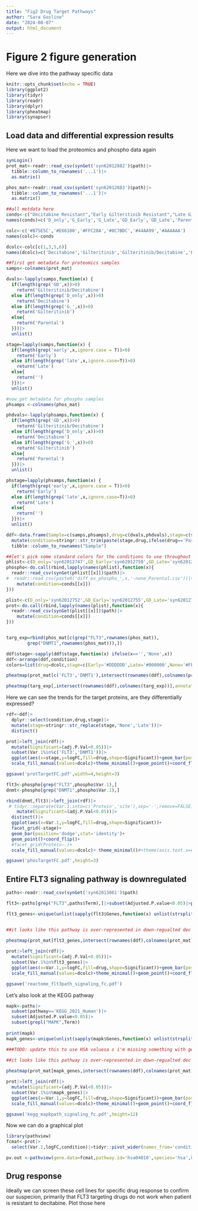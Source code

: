 ```yaml
---
title: "Fig2 Drug Target Pathways"
author: "Sara Gosline"
date: "2024-08-07"
output: html_document
---
```


# Figure 2 figure generation

Here we dive into the pathway specific data
```r
knitr::opts_chunk$set(echo = TRUE)
library(ggplot2)
library(tidyr)
library(readr)
library(dplyr)
library(pheatmap)
library(synapser)
```

## Load data and differential expression results

Here we want to load the proteomics and phospho data again

```r
synLogin()
prot_mat<-readr::read_csv(synGet('syn62012882')$path)|>
  tibble::column_to_rownames('...1')|>
  as.matrix()

phos_mat<-readr::read_csv(synGet('syn62012883')$path)|>
  tibble::column_to_rownames('...1')|>
  as.matrix()

##all metdata here
conds<-c("Decitabine Resistant","Early Gilteritinib Resistant","Late Gilteritinib Resistant","Early Gilteritinib/Decitabine Resistant","Late Gilteritinib/Decitabine Resistant",'Parental')
names(conds)=c('D_only','G_Early','G_Late','GD_Early','GD_Late','Parental')

colc<-c('#B75E5C','#E66100','#FFC20A','#0C7BDC','#44AA99','#AAAAAA')
names(colc)<-conds

dcolc<-colc[c(1,3,5,6)]
names(dcolc)=c('Decitabine','Gilteritinib','Gilteritinib/Decitabine','Parental')

##first get metadata for proteomics samples
samps<-colnames(prot_mat)

dvals<-lapply(samps,function(x) {
  if(length(grep('GD',x))>0)
    return('Gilteritinib/Decitabine')
  else if(length(grep('D_only',x))>0)
    return('Decitabine')
  else if(length(grep('G_',x))>0)
    return('Gilteritinib')
  else{
    return('Parental')
  }})|>
  unlist()

stage=lapply(samps,function(x) {
  if(length(grep('early',x,ignore.case = T))>0)
    return('Early')
  else if(length(grep('late',x,ignore.case=T))>0)
    return('Late')
  else{
    return('')
  }})|>
  unlist()

#now get metadata for phospho samples
phsamps <-colnames(phos_mat)

phdvals<-lapply(phsamps,function(x) {
  if(length(grep('GD',x))>0)
    return('Gilteritinib/Decitabine')
  else if(length(grep('D_only',x))>0)
    return('Decitabine')
  else if(length(grep('G_',x))>0)
    return('Gilteritinib')
  else{
    return('Parental')
  }})|>
  unlist()

phstage=lapply(phsamps,function(x) {
  if(length(grep('early',x,ignore.case = T))>0)
    return('Early')
  else if(length(grep('late',x,ignore.case=T))>0)
    return('Late')
  else{
    return('')
  }})|>
  unlist()

ddf<-data.frame(Sample=c(samps,phsamps),drug=c(dvals,phdvals),stage=c(stage,phstage))|>
  mutate(condition=stringr::str_trim(paste(stage,drug,ifelse(drug=='Parental','','Resistant'))))|>
  tibble::column_to_rownames("Sample")

##let's pick some standard colors for the conditions to use throughout the paper
phlist<-c(D_only='syn62012747',GD_Early='syn62012750',GD_Late='syn62012751',G_Early='syn62012748',G_Late='syn62012749')
phospho<-do.call(rbind,lapply(names(phlist),function(x){
  readr::read_csv(synGet(phlist[[x]])$path)|>
#  readr::read_csv(paste0('diff_ex_phospho_',x,'-none_Parental.csv'))|>
    mutate(condition=conds[[x]])
}))

plist<-c(D_only='syn62012752',GD_Early='syn62012755',GD_Late='syn62012756',G_Early='syn62012753',G_Late='syn62012754')
prot<-do.call(rbind,lapply(names(plist),function(x){
  readr::read_csv(synGet(plist[[x]])$path)|>
    mutate(condition=conds[[x]])
}))


targ_exp=rbind(phos_mat[c(grep("FLT3",rownames(phos_mat)),
        grep("DNMT1",rownames(phos_mat))),])

ddf$stage<-sapply(ddf$stage,function(x) ifelse(x=='','None',x))
ddf<-arrange(ddf,condition)
colors=list(drug=dcolc,stage=c(Early='#DDDDDD',Late='#000000',None='#FFFFFF'))

pheatmap(prot_mat[c('FLT3','DNMT1'),intersect(rownames(ddf),colnames(prot_mat))],annotation_col=ddf[,c('drug','stage')],annotation_colors = colors,cellwidth = 10,cellheight=10,cluster_rows = FALSE,cluster_cols = FALSE,show_colnames=FALSE,filename='targetProtheatmap.pdf')

pheatmap(targ_exp[,intersect(rownames(ddf),colnames(targ_exp))],annotation_col=ddf[,c('drug','stage')],annotation_colors = colors,cellwidth = 10,cellheight=10,cluster_rows = TRUE,cluster_cols = FALSE,show_colnames=FALSE, filename = 'targetPhosheamap.pdf')

```

Here we can see the trends for the target proteins, are they differentially expressed?


```r
 
rdf<-ddf|>
  dplyr::select(condition,drug,stage)|>
  mutate(stage=stringr::str_replace(stage,'None','Late'))|>
  distinct()

prot|>left_join(rdf)|>
  mutate(Significant=(adj.P.Val<0.05))|>
  subset(Var.1%in%c('FLT3','DNMT1'))|>
  ggplot(aes(x=stage,y=logFC,fill=drug,shape=Significant))+geom_bar(position='dodge',stat='identity')+facet_grid(Var.1~.)+
  scale_fill_manual(values=dcolc)+theme_minimal()+geom_point()+coord_flip()

ggsave('protTargetFC.pdf',width=4,height=3)

flt3<-phospho[grep("FLT3",phospho$Var.1),]
dnmt<-phospho[grep("DNMT1",phospho$Var.1),]

rbind(dnmt,flt3)|>left_join(rdf)|>
 # tidyr::separate(Var.1,into=c('Protein','site'),sep='-',remove=FALSE)|>
    mutate(Significant=(adj.P.Val<0.05))|>
  distinct()|>
  ggplot(aes(x=Var.1,y=logFC,fill=drug,shape=Significant))+
  facet_grid(~stage)+
  geom_bar(position='dodge',stat='identity')+
  geom_point()+coord_flip()+
  #facet_grid(Protein~.)+
  scale_fill_manual(values=dcolc)+ theme_minimal()#+theme(axis.text.x=element_text(angle=90))

ggsave('phosTargetFC.pdf',height=3)

```



## Entire FLT3 signaling pathway is downregulated

```r

paths<-readr::read_csv(synGet('syn62013061')$path)

flt3<-paths[grep("FLT3",paths$Term),]|>subset(Adjusted.P.value<0.05)|>print()

flt3_genes<-unique(unlist(sapply(flt3$Genes,function(x) unlist(strsplit(x,split=';')))))


##it looks like this pathway is over-represented in down-regualted dec resistant samplesa nd up-regulated combo samples
 
pheatmap(prot_mat[flt3_genes,intersect(rownames(ddf),colnames(prot_mat))],annotation_col=ddf[,c('drug','stage')],annotation_colors = colors,cellwidth = 10,cellheight=10,cluster_rows = FALSE,cluster_cols = FALSE,show_colnames=FALSE,filename='supp_flt3_reactomeheatmap.pdf')

prot|>left_join(rdf)|>
  mutate(Significant=(adj.P.Val<0.05))|>
  subset(Var.1%in%flt3_genes)|>
  ggplot(aes(x=Var.1,y=logFC,fill=drug,shape=Significant))+geom_bar(position='dodge',stat='identity')+facet_grid(~stage)+
  scale_fill_manual(values=dcolc)+theme_minimal()+geom_point()+coord_flip()

ggsave('reactome_flt3path_signaling_fc.pdf')
```

Let's also look at the KEGG pathway
```r

mapk<-paths|>
  subset(pathway=='KEGG_2021_Human')|>
  subset(Adjusted.P.value<0.05)|>
  subset(grepl("MAPK",Term))
         
print(mapk)
mapk_genes<-unique(unlist(sapply(mapk$Genes,function(x) unlist(strsplit(x,split=';')))))

###TODO: update this to use HSA valuesa s i'm missing something with gene names.

##it looks like this pathway is over-represented in down-regualted dec resistant samplesa nd up-regulated combo samples
 
pheatmap(prot_mat[mapk_genes,intersect(rownames(ddf),colnames(prot_mat))],annotation_col=ddf[,c('drug','stage')],annotation_colors = colors,cellwidth = 10,cellheight=10,cluster_rows = FALSE,cluster_cols = FALSE,show_colnames=FALSE,filename='supp_mapk_keggheatmap.pdf')

prot|>left_join(rdf)|>
  mutate(Significant=(adj.P.Val<0.05))|>
  subset(Var.1%in%mapk_genes)|>
  ggplot(aes(x=Var.1,y=logFC,fill=drug,shape=Significant))+geom_bar(position='dodge',stat='identity')+facet_grid(~stage)+
  scale_fill_manual(values=dcolc)+theme_minimal()+geom_point()+coord_flip()

ggsave('kegg_mapkpath_signaling_fc.pdf',height=12)

```

Now we can do a graphical plot

```r
library(pathview)
fcmat<-prot|>
  select(Var.1,logFC,condition)|>tidyr::pivot_wider(names_from='condition',values_from='logFC')|>tibble::column_to_rownames('Var.1')

pv.out <-pathview(gene.data=fcmat,pathway.id='hsa04010',species='hsa',kegg.native=F,out.suffix='mapk',gene.idtype='SYMBOL',low=list(gene='#88AAEE',cpd='darkblue'),mid=c(gene='lightgrey',cpd='grey'),high=list(gene='#EEAA99',cpd='darkred'),pdf.size=c(10,10),text.width=18)
```
## Drug response

Ideally we can screen these cell lines for specific drug response to confirm our suspecion, primarily that FLT3 targeting drugs do not work when patient is resistant to decitabine. Plot those here

```r

```




